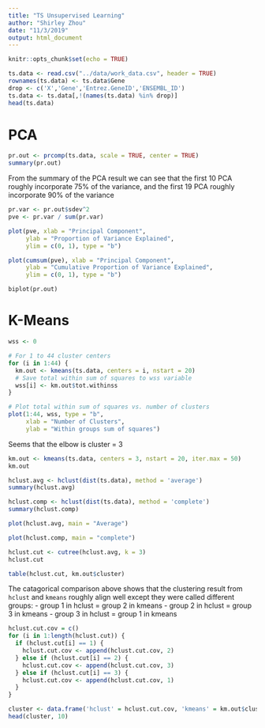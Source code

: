```yaml
---
title: "TS Unsupervised Learning"
author: "Shirley Zhou"
date: "11/3/2019"
output: html_document
---
```


```r
knitr::opts_chunk$set(echo = TRUE)
```

```r
ts.data <- read.csv("../data/work_data.csv", header = TRUE)
rownames(ts.data) <- ts.data$Gene
drop <- c('X','Gene','Entrez.GeneID','ENSEMBL_ID')
ts.data <- ts.data[,!(names(ts.data) %in% drop)]
head(ts.data)
```

# PCA

```r
pr.out <- prcomp(ts.data, scale = TRUE, center = TRUE)
summary(pr.out)
```

From the summary of the PCA result we can see that the first 10 PCA roughly incorporate 75% of the variance, and the first 19 PCA roughly incorporate 90% of the variance 

```r
pr.var <- pr.out$sdev^2
pve <- pr.var / sum(pr.var)

plot(pve, xlab = "Principal Component",
     ylab = "Proportion of Variance Explained",
     ylim = c(0, 1), type = "b")

plot(cumsum(pve), xlab = "Principal Component",
     ylab = "Cumulative Proportion of Variance Explained",
     ylim = c(0, 1), type = "b")
```

```PCA
biplot(pr.out)
```

# K-Means

```r
wss <- 0

# For 1 to 44 cluster centers
for (i in 1:44) {
  km.out <- kmeans(ts.data, centers = i, nstart = 20)
  # Save total within sum of squares to wss variable
  wss[i] <- km.out$tot.withinss
}

# Plot total within sum of squares vs. number of clusters
plot(1:44, wss, type = "b", 
     xlab = "Number of Clusters", 
     ylab = "Within groups sum of squares")
```

Seems that the elbow is cluster = 3

```r
km.out <- kmeans(ts.data, centers = 3, nstart = 20, iter.max = 50)
km.out
```


```r
hclust.avg <- hclust(dist(ts.data), method = 'average')
summary(hclust.avg)
```

```r
hclust.comp <- hclust(dist(ts.data), method = 'complete')
summary(hclust.comp)
```


```r
plot(hclust.avg, main = "Average")
```

```r
plot(hclust.comp, main = "complete")
```

```r
hclust.cut <- cutree(hclust.avg, k = 3)
hclust.cut
```

``` r
table(hclust.cut, km.out$cluster)
```

The catagorical comparison above shows that the clustering result from `hclust` and `kmeans` roughly align well except they were called different groups:
- group 1 in hclust = group 2 in kmeans
- group 2 in hclust = group 3 in kmeans
- group 3 in hclust = group 1 in kmeans

```r
hclust.cut.cov = c()
for (i in 1:length(hclust.cut)) {
  if (hclust.cut[i] == 1) {
    hclust.cut.cov <- append(hclust.cut.cov, 2)
  } else if (hclust.cut[i] == 2) {
    hclust.cut.cov <- append(hclust.cut.cov, 3)
  } else if (hclust.cut[i] == 3) {
    hclust.cut.cov <- append(hclust.cut.cov, 1)
  }
}

cluster <- data.frame('hclust' = hclust.cut.cov, 'kmeans' = km.out$cluster)
head(cluster, 10)
```



